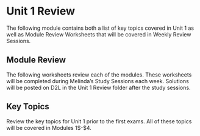 # Unit 1 Review

The following module contains both a list of key topics covered in Unit 1 as well as Module Review Worksheets that will be covered in Weekly Review Sessions.

## Module Review

\setstretch{1}

The following worksheets review each of the modules.  These worksheets will be completed during Melinda's Study Sessions each week.  Solutions will be posted on D2L in the Unit 1 Review folder after the study sessions.  

## Key Topics

Review the key topics for Unit 1 prior to the first exams.  All of these topics will be covered in Modules 1$-$4.

\newpage